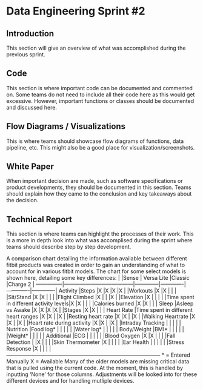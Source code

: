 # Data Engineering Sprint #2

## Introduction

This section will give an overview of what was accomplished during the previous sprint.

## Code

This section is where important code can be documented and commented on. Some teams do not need to include all their code here as this would get excessive. However, important functions or classes should be documented and discussed here.

## Flow Diagrams / Visualizations

This is where teams should showcase flow diagrams of functions, data pipeline, etc. This might also be a good place for visualization/screenshots.

## White Paper

When important decision are made, such as software specifications or product developments, they should be documented in this section. Teams should explain how they came to the conclusion and key takeaways about the decision. 

## Technical Report

This section is where teams can highlight the processes of their work. This is a more in depth look into what was accomplised during the sprint where teams should describe step by step development.

A comparison chart detailing the information available between different fitbit products was created in order to gain an understanding of what to account for in various fitbit models. The chart for some select models is shown here, detailing some key differences:
                |                                       |Sense         | Versa Lite  |Classic      |Charge 2     |
 ---------------|---------------------------------------|--------------|-------------|-------------|-------------|
 Activity       |Steps                                  |X             |X            |X            |X            |
                |Workouts                               |X             |X            |             |             |
                |Sit/Stand                              |X             |X            |             |             |
                |Flight Climbed                         |X             |             |             |X            |
                |Elevation                              |X             |             |             |             |
                |Time spent in different activity levels|X             |X            |             |             |
                |Calories burned                        |X             |X            |             |             |
 Sleep          |Asleep vs Awake                        |X             |X            |X            |X            |
                |Stages                                 |X             |X            |             |             |
 Heart Rate     |Time spent in different heart ranges   |X             |X            |             |X            |
                |Resting heart rate                     |X             |X            |             |X            |
                |Walking Heartrate                      |X             |X            |             |X            |
                |Heart rate during activity             |X             |X            |             |X            |
                |Intraday Tracking                      |              |             |             |             |
 Nutrition      |Food log*                              |              |             |             |             |
                |Water log*                             |              |             |             |             |
 Body/Weight    |BMI*                                   |              |             |             |             |
                |Weight*                                |              |             |             |             |
 Additional     |ECG                                    |              |             |             |             |
                |Blood Oxygen                           |X             |X            |             |             |
                |Fall Detection                         |              |X            |             |             |
                |Skin Thermometer                       |X             |             |             |             |
                |Ear Health                             |              |             |             |             |
                |Stress Response                        |X             |             |             |             |
 ---------------------------------------------------------------------------------------
    * = Entered Manually
    X = Available
Many of the older models are missing critical data that is pulled using the current code. At the moment, this is handled by inputting 'None' for those columns. Adjustments will be looked into for these different devices and for handling mutliple devices.